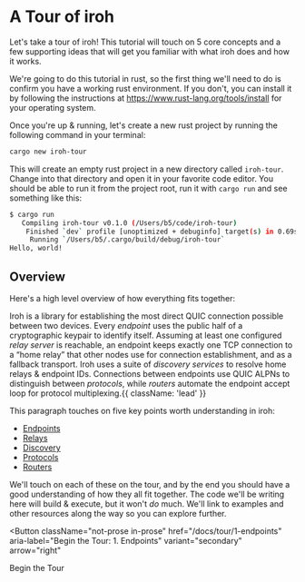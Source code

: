 
# A Tour of iroh

Let's take a tour of iroh! This tutorial will touch on 5 core concepts and a few supporting ideas that will get you familiar with what iroh does and how it works.

We're going to do this tutorial in rust, so the first thing we'll need to do is confirm you have a working rust environment. If you don't, you can install it by following the instructions at https://www.rust-lang.org/tools/install for your operating system.

Once you're up & running, let's create a new rust project by running the following command in your terminal:

```bash
cargo new iroh-tour
```

This will create an empty rust project in a new directory called `iroh-tour`. Change into that directory and open it in your favorite code editor. You should be able to run it from the project root, run it with `cargo run` and see something like this:

```bash
$ cargo run
   Compiling iroh-tour v0.1.0 (/Users/b5/code/iroh-tour)
    Finished `dev` profile [unoptimized + debuginfo] target(s) in 0.69s
     Running `/Users/b5/.cargo/build/debug/iroh-tour`
Hello, world!
```

## Overview

Here's a high level overview of how everything fits together:

Iroh is a library for establishing the most direct QUIC connection possible between two devices. Every _endpoint_ uses the public half of a cryptographic keypair to identify itself. Assuming at least one configured _relay server_ is reachable, an endpoint keeps exactly one TCP connection to a “home relay” that other nodes use for connection establishment, and as a fallback transport. Iroh uses a suite of _discovery services_ to resolve home relays & endpoint IDs. Connections between endpoints use QUIC ALPNs to distinguish between _protocols_, while _routers_ automate the endpoint accept loop for protocol multiplexing.{{ className: 'lead' }}

This paragraph touches on five key points worth understanding in iroh:

* [Endpoints](/docs/tour/1-endpoints)
* [Relays](/docs/tour/2-relays)
* [Discovery](/docs/tour/3-discovery)
* [Protocols](/docs/tour/4-protocols)
* [Routers](/docs/tour/5-routers)

We'll touch on each of these on the tour, and by the end you should have a good understanding of how they all fit together. The code we'll be writing here will build & execute, but it won't _do_ much. We'll link to examples and other resources along the way so you can explore further.

<Button
  className="not-prose in-prose"
  href="/docs/tour/1-endpoints"
  aria-label="Begin the Tour: 1. Endpoints"
  variant="secondary"
  arrow="right"
>
  Begin the Tour
</Button>
